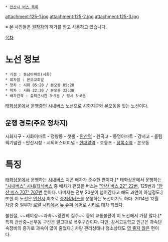  * [[안산시 버스 목록]]

attachment:125-1.jpg
attachment:125-2.jpg
attachment:125-3.jpg

※ 본 사진들은 [http://blog.naver.com/trainmaster1 원작자]의 허가를 받고 사용하고 있습니다.

[[목차]]

= 노선 정보 =
 * 기점 : 동남아파트(시화)
 * 회차점 : 본오교회앞
 * 첫차 : 시화 05:20 / 본오동 05:20
 * 막차 : 시화 22:30 / 본오동 22:30
 * 배차간격 : 출퇴근시간 3~5분 / 평시 5~8분

[[태화상운]]에서 운행중인 [[시내버스]] 노선으로 시화지구와 본오동을 잇는 노선이다.

== 운행 경로(주요 정차지) ==
시화지구 - 시화이마트 - 정왕동 - 샛뿔 - [[안산역]] - 원곡고 - 동명아파트 - 강서고 - 올림픽기념관 - 안산시청 - 시외버스터미널 - [[한대앞역]] - 호동초 - [[상록수역]] - 본오동

= 특징 =
[[태화상운]]에서 운행하는 [[시내버스]] 치곤 배차가 준수한 편이다.[* 태화상운에서 운행하는 [["시내버스" 시내]]/[[좌석버스]] 중 배차가 괜찮은 버스는 [["안산 버스 22" 22번]], 125번과 [["안산 버스 707" 707번]] 뿐이다. 나머지는 전부 20분이 넘어간다고 해도 과언이 아닐정도.] 또한 이 노선은 [[안산시]] 최초로 [[중저상버스]]를 운행하는 노선이기도 하다.
2014년 12월 차량 중 일부가 [[로얄 시티]]에서 [[뉴 슈퍼 에어로 시티]]로 대차 되었다.

불친절, ~~레이싱~~과속~~광란의 질주~~ 등의 교통불편이 이 노선에서 가장 많다.[* 특히 관산중~선부동 구간은 말그대로 폭주구간이다. 다만, 강서고등학교 인근은 과속단속장비의 증가로 과속이 많이 줄었다.] 차량 관리상태나 청소상태도 [[영 좋지 않은]] 편이다. 
